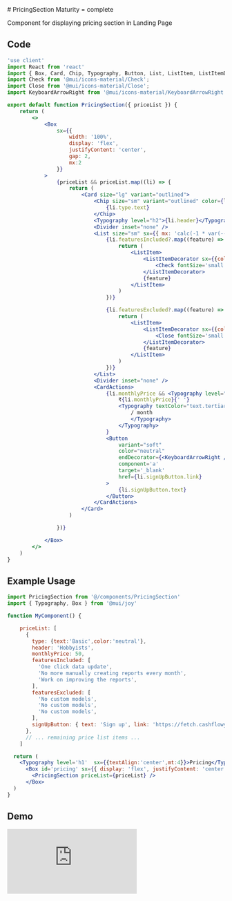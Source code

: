 
<Meta of={PricingSectionStories} />
# PricingSection <Chip size="sm" variant="outlined" color="primary" sx={{ ml: 1, verticalAlign: 'middle'}}>Maturity = complete </Chip>

Component for displaying pricing section in Landing Page

## Code

```jsx
'use client'
import React from 'react'
import { Box, Card, Chip, Typography, Button, List, ListItem, ListItemDecorator, Divider, CardActions } from '@mui/joy';
import Check from '@mui/icons-material/Check';
import Close from '@mui/icons-material/Close';
import KeyboardArrowRight from '@mui/icons-material/KeyboardArrowRight';

export default function PricingSection({ priceList }) {
    return (
        <>
            <Box
                sx={{
                    width: '100%',
                    display: 'flex',
                    justifyContent: 'center',
                    gap: 2,
                    mx:2
                }}
            >
                {priceList && priceList.map((li) => {
                    return (
                        <Card size="lg" variant="outlined">
                            <Chip size="sm" variant="outlined" color={li.type.color}>
                                {li.type.text}
                            </Chip>
                            <Typography level="h2">{li.header}</Typography>
                            <Divider inset="none" />
                            <List size="sm" sx={{ mx: 'calc(-1 * var(--ListItem-paddingX))' }}>
                                {li.featuresIncluded?.map((feature) => {
                                    return (
                                        <ListItem>
                                            <ListItemDecorator sx={{color:'success.500'}}>
                                                <Check fontSize='small'/>
                                            </ListItemDecorator>
                                            {feature}
                                        </ListItem>
                                    )
                                })}

                                {li.featuresExcluded?.map((feature) => {
                                    return (
                                        <ListItem>
                                            <ListItemDecorator sx={{color:'danger.500'}}>
                                                <Close fontSize='small'/>
                                            </ListItemDecorator>
                                            {feature}
                                        </ListItem>
                                    )
                                })}
                            </List>
                            <Divider inset="none" />
                            <CardActions>
                                {li.monthlyPrice && <Typography level="title-lg" sx={{ mr: 'auto' }}>
                                    ₹{li.monthlyPrice}{' '}
                                    <Typography textColor="text.tertiary" sx={{ fontSize: 'sm' }}>
                                        / month
                                        </Typography>
                                    </Typography>
                                }
                                <Button
                                    variant="soft"
                                    color="neutral"
                                    endDecorator={<KeyboardArrowRight />}
                                    component='a'
                                    target='_blank'
                                    href={li.signUpButton.link}
                                >
                                    {li.signUpButton.text}
                                </Button>
                            </CardActions>
                        </Card>
                    )

                })}

            </Box>
        </>
    )
}
```

## Example Usage

```jsx
import PricingSection from '@/components/PricingSection'
import { Typography, Box } from '@mui/joy'

function MyComponent() {    

    priceList: [
      {
        type: {text:'Basic',color:'neutral'},
        header: 'Hobbyists',
        monthlyPrice: 50,
        featuresIncluded: [
          'One click data update',
          'No more manually creating reports every month',
          'Work on improving the reports',
        ],
        featuresExcluded: [
          'No custom models',
          'No custom models',
          'No custom models',
        ],
        signUpButton: { text: 'Sign up', link: 'https://fetch.cashflowy.io/signup' }
      },
      // ... remaining price list items ...
    ]

  return (
    <Typography level='h1'  sx={{textAlign:'center',mt:4}}>Pricing</Typography>
      <Box id='pricing' sx={{ display: 'flex', justifyContent: 'center', mt: 0 }}>
        <PricingSection priceList={priceList} />
      </Box>
  )
}
```

## Demo

<div style={{
  position: 'relative',
  paddingBottom: '56.25%',
  height: 0
}}>
  <iframe 
    src="https://www.loom.com/embed/c5a84e6c442f4aba98df1b27960f2fbc?sid=c2126045-e56e-429b-ab27-b7e14d10a467" 
    frameborder="0" 
    webkitallowfullscreen 
    mozallowfullscreen 
    allowfullscreen 
    style={{
      position: 'absolute',
      top: 0,
      left: 0,
      width: '100%',
      height: '100%'
    }}
  />
</div> 
